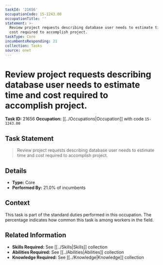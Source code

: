 ```yaml
---
taskId: '21656'
occupationCode: 15-1243.00
occupationTitle: ''
statement: >-
  Review project requests describing database user needs to estimate time and
  cost required to accomplish project.
taskType: Core
incumbentsResponding: 21
collection: Tasks
source: onet
---
```

# Review project requests describing database user needs to estimate time and cost required to accomplish project.

**Task ID:** 21656
**Occupation:** [[../Occupations|Occupation]] with code `15-1243.00`

## Task Statement

> Review project requests describing database user needs to estimate time and cost required to accomplish project.

## Details

- **Type:** Core
- **Performed By:** 21.0% of incumbents

## Context

This task is part of the standard duties performed in this occupation. The percentage indicates how common this task is among workers in the field.

## Related Information

- **Skills Required:** See [[../Skills|Skills]] collection
- **Abilities Required:** See [[../Abilities|Abilities]] collection
- **Knowledge Required:** See [[../Knowledge|Knowledge]] collection
